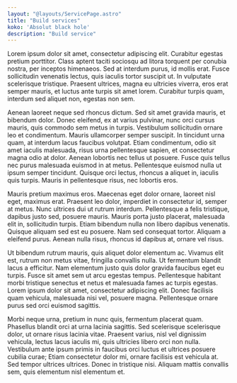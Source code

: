 ```yaml
---
layout: "@layouts/ServicePage.astro"
title: "Build services"
koko: 'Absolut black hole'
description: "Build service"
---
```


Lorem ipsum dolor sit amet, consectetur adipiscing elit. Curabitur egestas pretium porttitor. Class aptent taciti sociosqu ad litora torquent per conubia nostra, per inceptos himenaeos. Sed at interdum purus, id mollis erat. Fusce sollicitudin venenatis lectus, quis iaculis tortor suscipit ut. In vulputate scelerisque tristique. Praesent ultrices, magna eu ultricies viverra, eros erat semper mauris, et luctus ante turpis sit amet lorem. Curabitur turpis quam, interdum sed aliquet non, egestas non sem.

Aenean laoreet neque sed rhoncus dictum. Sed sit amet gravida mauris, et bibendum dolor. Donec eleifend, ex at varius pulvinar, nunc orci cursus mauris, quis commodo sem metus in turpis. Vestibulum sollicitudin ornare leo et condimentum. Mauris ullamcorper semper suscipit. In tincidunt urna quam, at interdum lacus faucibus volutpat. Etiam condimentum, odio sit amet iaculis malesuada, risus urna pellentesque sapien, et consectetur magna odio at dolor. Aenean lobortis nec tellus ut posuere. Fusce quis tellus nec purus malesuada euismod in at metus. Pellentesque euismod nulla ut ipsum semper tincidunt. Quisque orci lectus, rhoncus a aliquet in, iaculis quis turpis. Mauris in pellentesque risus, nec lobortis eros.

Mauris pretium maximus eros. Maecenas eget dolor ornare, laoreet nisl eget, maximus erat. Praesent leo dolor, imperdiet in consectetur id, semper at metus. Nunc ultrices dui ut rutrum interdum. Pellentesque a felis tristique, dapibus justo sed, posuere mauris. Mauris porta justo placerat, malesuada elit in, sollicitudin turpis. Etiam bibendum nulla non libero dapibus venenatis. Quisque aliquam sed est eu posuere. Nam sed consequat tortor. Aliquam a eleifend purus. Aenean nulla risus, rhoncus id dapibus at, ornare vel risus.

Ut bibendum rutrum mauris, quis aliquet dolor elementum ac. Vivamus elit est, rutrum non metus vitae, fringilla convallis nulla. Ut fermentum blandit lacus a efficitur. Nam elementum justo quis dolor gravida faucibus eget eu turpis. Fusce sit amet sem ut arcu egestas tempus. Pellentesque habitant morbi tristique senectus et netus et malesuada fames ac turpis egestas. Lorem ipsum dolor sit amet, consectetur adipiscing elit. Donec facilisis quam vehicula, malesuada nisi vel, posuere magna. Pellentesque ornare purus sed orci euismod sagittis.

Morbi neque urna, pretium in nunc quis, fermentum placerat quam. Phasellus blandit orci at urna lacinia sagittis. Sed scelerisque scelerisque dolor, ut ornare risus lacinia vitae. Praesent varius, nisl vel dignissim vehicula, lectus lacus iaculis mi, quis ultricies libero orci non nulla. Vestibulum ante ipsum primis in faucibus orci luctus et ultrices posuere cubilia curae; Etiam consectetur dolor mi, ornare facilisis est vehicula at. Sed tempor ultrices ultrices. Donec in tristique nisi. Aliquam mattis convallis sem, quis elementum nisl elementum et.
